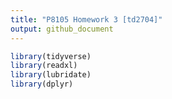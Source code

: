 ```yaml
---
title: "P8105 Homework 3 [td2704]"
output: github_document
---
```



```r

library(tidyverse)
library(readxl)
library(lubridate)
library(dplyr)

```

